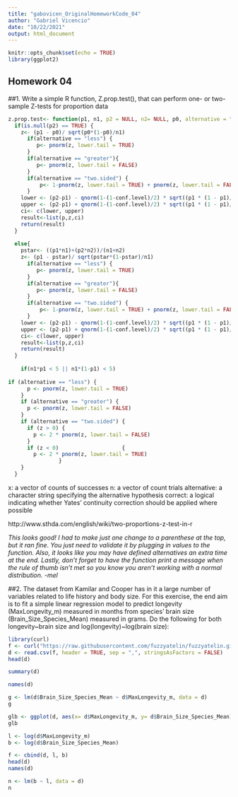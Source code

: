 ```yaml
---
title: "gabovicen_OriginalHomeworkCode_04"
author: "Gabriel Vicencio"
date: "10/22/2021"
output: html_document
---
```


```r
knitr::opts_chunk$set(echo = TRUE)
library(ggplot2)
```


## Homework 04



##1. Write a simple R function, Z.prop.test(), that can perform one- or two-sample Z-tests for proportion data

```r
z.prop.test<- function(p1, n1, p2 = NULL, n2= NULL, p0, alternative = "two.sided", cconf.level = 0.95) {
  if(is.null(p2) == TRUE) {
    z<- (p1 - p0)/ sqrt(p0*(1-p0)/n1)
      if(alternative == "less") {
         p<- pnorm(z, lower.tail = TRUE)
      }
      if(alternative == "greater"){
         p<- pnorm(z, lower.tail = FALSE)
      }
      if(alternative == "two.sided") {
          p<- 1-pnorm(z, lower.tail = TRUE) + pnorm(z, lower.tail = FALSE)
      }
    lower <- (p2-p1) - qnorm(1-(1-conf.level)/2) * sqrt((p1 * (1 - p1)/n1)+(p2 * (1 - p2)/n2))
    upper <- (p2-p1) + qnorm(1-(1-conf.level)/2) * sqrt((p1 * (1 - p1)/n1)+(p2 * (1 - p2)/n2))
    ci<- c(lower, upper)
    result<-list(p,z,ci)
    return(result)
  }
  
  else{
    pstar<- ((p1*n1)+(p2*n2))/(n1+n2)
    z<- (p1 - pstar)/ sqrt(pstar*(1-pstar)/n1)
      if(alternative == "less") {
         p<- pnorm(z, lower.tail = TRUE)
      }
      if(alternative == "greater"){
         p<- pnorm(z, lower.tail = FALSE)
      }
      if(alternative == "two.sided") {
          p<- 1-pnorm(z, lower.tail = TRUE) + pnorm(z, lower.tail = FALSE)
      }
    lower <- (p2-p1) - qnorm(1-(1-conf.level)/2) * sqrt((p1 * (1 - p1)/n1)+(p2 * (1 - p2)/n2))
    upper <- (p2-p1) + qnorm(1-(1-conf.level)/2) * sqrt((p1 * (1 - p1)/n1)+(p2 * (1 - p2)/n2))
    ci<- c(lower, upper)
    result<-list(p,z,ci)
    return(result)
  }
    
    if(n1*p1 < 5 || n1*(1-p1) < 5)
  
if (alternative == "less") {
      p <- pnorm(z, lower.tail = TRUE)
    }
    if (alternative == "greater") {
      p <- pnorm(z, lower.tail = FALSE)
    }
    if (alternative == "two.sided") {
      if (z > 0) {
        p <- 2 * pnorm(z, lower.tail = FALSE)
      }  
      if (z < 0)                    {
        p <- 2 * pnorm(z, lower.tail = TRUE)
                } 
    }
  }
```
x: a vector of counts of successes
n: a vector of count trials
alternative: a character string specifying the alternative hypothesis
correct: a logical indicating whether Yates’ continuity correction should be applied where possible


http://www.sthda.com/english/wiki/two-proportions-z-test-in-r

*This looks good! I had to make just one change to a parenthese at the top, but it ran fine. You just need to validate it by plugging in values to the function. Also, it looks like you may have defined alternatives an extra time at the end. Lastly, don't forget to have the function print a message when the rule of thumb isn't met so you know you aren't working with a normal distribution. -mel* 

##2. The dataset from Kamilar and Cooper has in it a large number of variables related to life history and body size. For this exercise, the end aim is to fit a simple linear regression model to predict longevity (MaxLongevity_m) measured in months from species’ brain size (Brain_Size_Species_Mean) measured in grams. Do the following for both longevity~brain size and log(longevity)~log(brain size):


```r
library(curl)
f <- curl("https://raw.githubusercontent.com/fuzzyatelin/fuzzyatelin.github.io/master/AN588_Fall21/KamilarAndCooperData.csv")
d <- read.csv(f, header = TRUE, sep = ",", stringsAsFactors = FALSE)
head(d)
```

```r
summary(d)
```

```r
names(d)
```

```r
g <- lm(d$Brain_Size_Species_Mean ~ d$MaxLongevity_m, data = d)
g
```

```r
glb <- ggplot(d, aes(x= d$MaxLongevity_m, y= d$Brain_Size_Species_Mean)) = (Brain Size = 0.4046 * Longevity - 65.3627) + geom_point xlab("Longevity") + ylab("Brain size") + geom_smooth(method = lm)
glb
```              


```r
l <- log(d$MaxLongevity_m) 
b <- log(d$Brain_Size_Species_Mean)

f <- cbind(d, l, b)
head(d)
names(d)

n <- lm(b ~ l, data = d)
n
```






